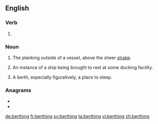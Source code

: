 ==English==

===Verb===
{{head|en|present participle}}

# {{present participle of|berth|lang=en|nocat=1}}

===Noun===
{{en-noun}}

# {{lb|en|obsolete|nautical}} The planking outside of a vessel, above the sheer [[strake]].
# {{lb|en|nautical}} An instance of a ship being brought to rest at some docking facility.
# A berth, especially figuratively, a place to sleep.

===Anagrams===
* {{l|en|brighten}}
* {{l|en|bringeth}}

[[de:berthing]]
[[fr:berthing]]
[[sv:berthing]]
[[ta:berthing]]
[[vi:berthing]]
[[zh:berthing]]